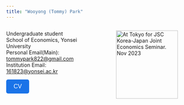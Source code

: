 ```yaml
---
title: "Wooyong (Tommy) Park"
---
```





<div style="display: flex;">
  <div style="flex: 50%; padding-right: 5px;">
Undergraduate student<br>
School of Economics, Yonsei University<br>
Personal Email(Main): [tommypark822@gmail.com](mailto:tommypark822@gmail.com)<br>
Institution Email: [161823@yonsei.ac.kr](mailto:161823@yonsei.ac.kr)<br>

<button onclick="window.location.href='ref/cv.pdf';" style="padding: 10px 20px; font-size: 16px; background-color: #1a73e8; color: white; border: none; border-radius: 5px; cursor: pointer;">
    CV
</button>
  
  </div>

  <div style="flex: 50%; padding-left: 5px;">
<figure>
    <img src="photos/tokyo_Nov_23.jpg" alt="At Tokyo for JSC Korea-Japan Joint Economics Seminar. Nov 2023" width="100%"/>
    <!-- <figcaption>At Tokyo for JSC Korea-Japan Joint Economics Seminar.<br> -->
    <!-- Nov 2023</figcaption> -->
</figure>
  </div>
</div>